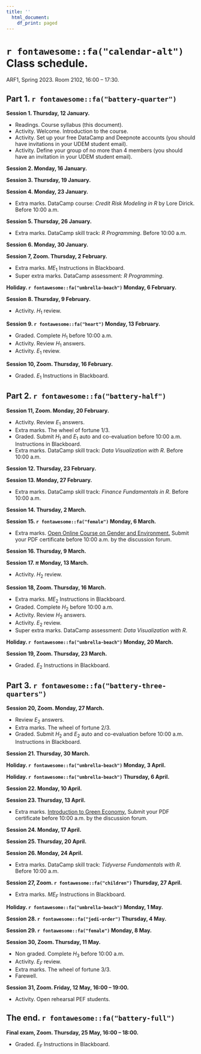 ```yaml
---
title: ''
  html_document:
    df_print: paged
---
```


\newpage

# `r fontawesome::fa("calendar-alt")` Class schedule. 

ARF1, Spring 2023. Room 2102, 16:00 – 17:30.

## Part 1. `r fontawesome::fa("battery-quarter")`

**Session 1. Thursday, 12 January.**

- Readings. Course syllabus (this document).
- Activity. Welcome. Introduction to the course.
- Activity. Set up your free DataCamp and Deepnote accounts (you should have invitations in your UDEM student email).
- Activity. Define your group of no more than 4 members (you should have an invitation in your UDEM student email).

**Session 2. Monday, 16 January.**

<!-- - Readings. @crouhy2014essentials: Chapter 1: Risk management a helicopter view. -->
<!-- - Complementary material. @crouhy2014essentials videos: First [The Building Blocks of Risk Management.](https://youtu.be/sKMt1qzmGfU) Second [Risk Management: A Helicopter View.](https://youtu.be/PJbRtIVGdaI) -->
<!-- - Complementary material. Reading: @brealey2020principles: Chapter 26 Managing Risk. -->

**Session 3. Thursday, 19 January.**

<!-- - Readings. @crouhy2014essentials: Chapter 2: Corporate risk management a primer. -->
<!-- - Complementary material. @crouhy2014essentials video: [Corporate Risk Management: A Primer.](https://youtu.be/YWpfwi8wD4c) -->

**Session 4. Monday, 23 January.**

- Extra marks. DataCamp course: *Credit Risk Modeling in R* by Lore Dirick. Before 10:00 a.m.

<!-- - Readings. @crouhy2014essentials: Chapter 2: Corporate risk management a primer. -->

**Session 5. Thursday, 26 January.**

- Extra marks. DataCamp skill track: *R Programming*. Before 10:00 a.m.

<!-- - Readings. @lozanoARF: Chapter 1. Loan analysis. -->
<!-- - To know more about regression with a binary dependent variable, and references to credit risk please see @hanck2020introduction: Chapter 11. @hull2020machine: Chapter 3. Classifiers: [ROC Curves, Area under curve, classification rate, true/false positive rate.](https://youtu.be/HljSmQhLs8M) -->

**Session 6. Monday, 30 January.**

<!-- - Readings. @lozanoARF: Chapter 1 Loan analysis; Mensaje del futuro para ARF. -->
<!-- - Complementary material. Article: @alonso2021understanding. -->


**Session 7, Zoom. Thursday, 2 February.**

- Extra marks. $ME_1$ Instructions in Blackboard.
- Super extra marks. DataCamp assessment: *R Programming*.

<!-- - Readings. @lozanoARF: Chapter 1. Loan analysis. -->

**Holiday. `r fontawesome::fa("umbrella-beach")` Monday, 6 February.**

**Session 8. Thursday, 9 February.**

- Activity. $H_1$ review.

<!-- - Readings. @Hull9: Section 24.1 Credit ratings; Section 24.2 Historical default probabilities; Section 24.3 Recovery rates. -->
<!-- - Complementary material. Fictional video (warning, it has offensive language): [FrontPoint Partners confronts Morgan Stanley Risk Assessors and S&P.](https://youtu.be/Vvxbc8L4s64) -->
<!-- - Complementary material. Video: [Ethics and Trust in the Investment Profession.](https://youtu.be/azBhDSjBRS0) -->
<!-- - Complementary material. PowerPoint slides: [John C. Hull.](https://www-2.rotman.utoronto.ca/~hull/ofodslides/index.html) -->



**Session 9. `r fontawesome::fa("heart")` Monday, 13 February.**

- Graded. Complete $H_1$ before 10:00 a.m.
- Activity. Review $H_1$ answers.
- Activity. $E_1$ review.

<!-- - Readings. @Hull9: Section 24.6 Using equity prices to estimate default probabilities; @lozanoARF: Chapter 2 The Merton model. -->
<!-- - Complementary material. Reading: @brealey2020principles: Chapter 23 Credit Risk and the Value of Corporate Debt. -->
<!-- - Complementary material. Video: [Merton Model for Credit Risk Assessment.](https://youtu.be/TjVvatkjlsM) -->

**Session 10, Zoom. Thursday, 16 February.**

- Graded. $E_1$ Instructions in Blackboard.

<!-- - Readings. @Hull9: Section 24.6 Using equity prices to estimate default probabilities; @lozanoARF: Chapter 2 The Merton model. -->
<!-- - Complementary material. Video: [FRM: How d2 in Black-Scholes becomes PD in Merton model](https://youtu.be/lV0ytJYbVzc) -->


## Part 2. `r fontawesome::fa("battery-half")`

**Session 11, Zoom. Monday, 20 February.**

- Activity. Review $E_1$ answers.
- Extra marks. The wheel of fortune 1/3.
- Graded. Submit $H_1$ and $E_1$ auto and co-evaluation before 10:00 a.m. Instructions in Blackboard.
- Extra marks. DataCamp skill track: *Data Visualization with R*. Before 10:00 a.m.

<!-- - Readings. @Hull9: Section 24.6 Using equity prices to estimate default probabilities; @lozanoARF: Chapter 2 The Merton model. -->

**Session 12. Thursday, 23 February.**


<!-- - [International Literacy Day.](https://youtu.be/spAAxgGZ4HI) -->

**Session 13. Monday, 27 February.**

- Extra marks. DataCamp skill track: *Finance Fundamentals in R*. Before 10:00 a.m.


**Session 14. Thursday, 2 March.**


<!-- - [International Day of Democracy.](https://www.un.org/en/observances/democracy-day) -->
<!-- - Mention DataCamp in social media if possible. [Instructions.](https://docs.google.com/document/d/1Dv-L036CZWsZCmn9W5p0ikgetlc4GcT-NQ9Rp_HebE0/edit) -->


**Session 15. `r fontawesome::fa("female")` Monday, 6 March.**

- Extra marks. [Open Online Course on Gender and Environment.](https://unccelearn.org/course/view.php?id=39&page=overview) Submit your PDF certificate before 10:00 a.m. by the discussion forum.

<!-- - Class activity. Analysis of the Mexican economy 1/2. -->
<!-- - Readings. Look for a recent and relevant Banxico presentation: [Banxico.](https://www.banxico.org.mx/publicaciones-y-prensa/presentaciones/presentaciones-junta-gobierno.html) -->
<!-- - Complementary material. Look for the latest available videos: [Dinero y Poder.](https://www.youtube.com/watch?v=rg14j5A63Ac&list=PLrFkZrRQk9nldDbMwOJ37xgPKL2M4E6Jl) -->

**Session 16. Thursday, 9 March.**

<!-- - Class activity. Analysis of the Mexican economy 2/2. -->

**Session 17. $\pi$ Monday, 13 March.**

- Activity. $H_2$ review.


<!-- - Readings. @Hull9: Section 24.8 Default correlation; @lozanoARF: Chapter 3 The Gaussian copula model. -->
<!-- - Complementary material. Video: [Random numbers following a multivariate normal distribution.](https://youtu.be/cphvhtkpKoc) -->

**Session 18, Zoom. Thursday, 16 March.**

- Extra marks. $ME_2$ Instructions in Blackboard.
- Graded. Complete $H_2$ before 10:00 a.m.
- Activity. Review $H_2$ answers.
- Activity. $E_2$ review.
- Super extra marks. DataCamp assessment: *Data Visualization with R*.


<!-- - [International Day of Awareness on Food Loss and Waste Reduction.](https://www.un.org/en/observances/end-food-waste-day/) -->
<!-- - Readings. @Hull9: Section 24.8 Default correlation; @lozanoARF: Chapter 3 The Gaussian copula model. -->
<!-- - Complementary material. Videos from my YouTube channel: [t Copula.](https://youtu.be/XZPVnanmEtw) [Gumbel Copula.](https://youtu.be/Oq27fu86ahU) [Frank Copula.](https://youtu.be/4OOF_FTrZ3w) [Clayton Copula.](https://youtu.be/vtzkgnWjFQ4) -->


**Holiday. `r fontawesome::fa("umbrella-beach")` Monday, 20 March.**


**Session 19, Zoom. Thursday, 23 March.**

- Graded. $E_2$ Instructions in Blackboard.


<!-- - Readings. @Hull9: Section 24.8 Default correlation; @lozanoARF: Chapter 3 The Gaussian copula model. -->
<!-- - Complementary material. Video: [Measuring Credit Risk.](https://youtu.be/03nNzt8PyYM) -->
<!-- - To know more about copulas see @ruppert2011statistics: Chapter 8. -->

## Part 3. `r fontawesome::fa("battery-three-quarters")`

**Session 20, Zoom. Monday, 27 March.**

- Review $E_2$ answers.
- Extra marks. The wheel of fortune 2/3.
- Graded. Submit $H_2$ and $E_2$ auto and co-evaluation before 10:00 a.m. Instructions in Blackboard.


**Session 21. Thursday, 30 March.**

**Holiday. `r fontawesome::fa("umbrella-beach")` Monday, 3 April.**

**Holiday. `r fontawesome::fa("umbrella-beach")` Thursday, 6 April.**

**Session 22. Monday, 10 April.**


<!-- - [International Day for Disaster Risk Reduction.](https://www.un.org/en/observances/disaster-reduction-day) -->

**Session 23. Thursday, 13 April.**

- Extra marks. [Introduction to Green Economy.](https://unccelearn.org/course/view.php?id=51&page=overview) Submit your PDF certificate before 10:00 a.m. by the discussion forum.

<!-- - [International Day for the Eradication of Poverty.](https://www.un.org/en/observances/day-for-eradicating-poverty) -->

**Session 24. Monday, 17 April.**




**Session 25. Thursday, 20 April.**

<!-- - Readings. @Hull9: Section 25.1 Credit default swaps. -->
<!-- - Complementary material. Video: [Credit Risk Transfer Mechanisms.](https://youtu.be/nEp2RfweCjs) -->

**Session 26. Monday, 24 April.**

- Extra marks. DataCamp skill track: *Tidyverse Fundamentals with R*. Before 10:00 a.m.

<!-- - Readings. @Hull9: Section 25.1 Credit default swaps. -->
<!-- - Complementary material. Fictional video: [Dr. Michael Burry Betting Against the Housing Market.](https://youtu.be/dqDu1sHoIAw) -->

<!-- - Readings. @Hull9: Section 24.8 Default correlation; @lozanoARF: Chapter 3 The Gaussian copula model. -->


**Session 27, Zoom. `r fontawesome::fa("children")` Thursday, 27 April.**

- Extra marks. $ME_F$ Instructions in Blackboard.

**Holiday. `r fontawesome::fa("umbrella-beach")` Monday, 1 May.**

<!-- - Readings. @Hull9: Section 25.2: Valuation of credit default swaps. -->

**Session 28. `r fontawesome::fa("jedi-order")` Thursday, 4 May.**


<!-- - Readings. @Hull9: Section 25.2: Valuation of credit default swaps. -->

**Session 29. `r fontawesome::fa("female")` Monday, 8 May.**

<!-- - Readings. @Hull9: Section 25.2: Valuation of credit default swaps. -->

**Session 30, Zoom. Thursday, 11 May.**

<!-- - Time to catch up with the material. -->

- Non graded. Complete $H_3$ before 10:00 a.m.
- Activity. $E_F$ review.
- Extra marks. The wheel of fortune 3/3.
- Farewell.

**Session 31, Zoom. Friday, 12 May, 16:00 – 19:00.**

- Activity. Open rehearsal PEF students.

## The end. `r fontawesome::fa("battery-full")`

**Final exam, Zoom. Thursday, 25 May, 16:00 – 18:00.**

- Graded. $E_F$ Instructions in Blackboard.


\newpage





